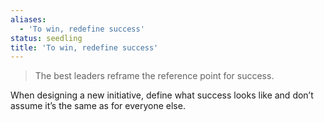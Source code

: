 ```yaml
---
aliases:
  - 'To win, redefine success'
status: seedling
title: 'To win, redefine success'
---
```

> The best leaders reframe the reference point for success.

When designing a new initiative, define what success looks like and don’t assume it’s the same as for everyone else.
